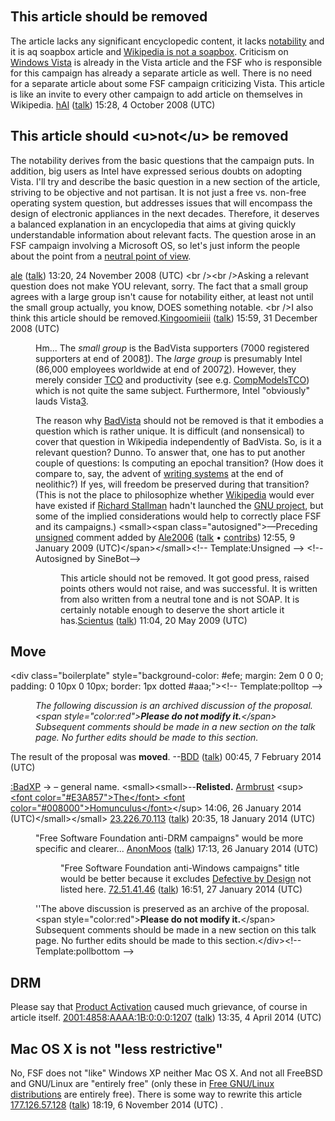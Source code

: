 <article id="14744698" title=Talk:Free Software Foundation anti-Windows campaigns>
	<talkpage id="14744698" title="Talk:Free Software Foundation anti-Windows campaigns">
{{WikiProjectBannerShell|1=
{{WikiProject Computing|class=Start|importance=Low}}
{{WikiProject Microsoft|class=Start|importance=Low|windows=yes|windows-importance=Low}}
}}

== This article should be removed ==

The article lacks any significant encyclopedic content, it lacks [[WP:notable|notability]] and it is aq soapbox article and [[WP:NOTSOAPBOX#SOAPBOX| Wikipedia is not a soapbox]]. Criticism on [[Windows Vista]] is already in the Vista article and the FSF who is responsible for this campaign has already a separate article as well. There is no need for a separate article about some FSF campaign criticizing Vista. This article is like an invite to every other campaign to add article on themselves in Wikipedia. [[User:HAl|hAl]] ([[User talk:HAl|talk]]) 15:28, 4 October 2008 (UTC)

== This article should &lt;u&gt;not&lt;/u&gt; be removed ==

The notability derives from the basic questions that the campaign puts. In addition, big users as Intel have expressed serious doubts on adopting Vista. I'll try and describe the basic question in a new section of the article, striving to be objective and not partisan. It is not just a free vs. non-free operating system question, but addresses issues that will encompass the design of electronic appliances in the next decades. Therefore, it deserves a balanced explanation in an encyclopedia that aims at giving quickly understandable information about relevant facts. The question arose in an FSF campaign involving a Microsoft OS, so let's just inform the people about the point from a [[neutral point of view]].

[[User:Ale2006|ale]] ([[User talk:Ale2006|talk]]) 13:20, 24 November 2008 (UTC)
&lt;br /&gt;&lt;br /&gt;Asking a relevant question does not make YOU relevant, sorry. The fact that a small group agrees with a large group isn't cause for notability either, at least not until the small group actually, you know, DOES something notable. &lt;br /&gt;I also think this article should be removed.[[User:Kingoomieiii|Kingoomieiii]] ([[User talk:Kingoomieiii|talk]]) 15:59, 31 December 2008 (UTC)

:Hm... The ''small group'' is the BadVista supporters (7000 registered supporters at end of 2008[http://badvista.fsf.org/badvista-declares-victory]). The ''large group'' is presumably Intel (86,000 employees worldwide at end of 2007[http://media.corporate-ir.net/media_files/irol/10/101302/2007annualReport/common/pdfs/intel_2007ar.pdf]). However, they merely consider [[Total cost of ownership|TCO]] and productivity (see e.g. [http://download.intel.com/pressroom/kits/vpro/PT_CompModelsTCO1107.pdf CompModelsTCO]) which is not quite the same subject. Furthermore, Intel &quot;obviously&quot; lauds Vista[http://www.intel.com/it/pdf/adopting-microsoft-windows-vista-in-the-enterprise.pdf].

:The reason why [[BadVista]] should not be removed is that it embodies a question which is rather unique. It is difficult (and nonsensical) to cover that question in Wikipedia independently of BadVista. So, is it a relevant question? Dunno. To answer that, one has to put another couple of questions: Is computing an epochal transition? (How does it compare to, say, the advent of [[writing system]]s at the end of neolithic?) If yes, will freedom be preserved during that transition? (This is not the place to philosophize whether [[Wikipedia]] would ever have existed if [[Richard Stallman]] hadn't launched the [[GNU project]], but some of the implied considerations would help to correctly place FSF and its campaigns.) &lt;small&gt;&lt;span class=&quot;autosigned&quot;&gt;—Preceding [[Wikipedia:Signatures|unsigned]] comment added by [[User:Ale2006|Ale2006]] ([[User talk:Ale2006|talk]] • [[Special:Contributions/Ale2006|contribs]]) 12:55, 9 January 2009 (UTC)&lt;/span&gt;&lt;/small&gt;&lt;!-- Template:Unsigned --&gt; &lt;!--Autosigned by SineBot--&gt;

::This article should not be removed. It got good press, raised points others would not raise, and was successful. It is written from also written from a neutral tone and is not SOAP. It is certainly notable enough to deserve the short article it has.[[User:Scientus|Scientus]] ([[User talk:Scientus|talk]]) 11:04, 20 May 2009 (UTC)

==Move==

&lt;div class=&quot;boilerplate&quot; style=&quot;background-color: #efe; margin: 2em 0 0 0; padding: 0 10px 0 10px; border: 1px dotted #aaa;&quot;&gt;&lt;!-- Template:polltop --&gt;
:''The following discussion is an archived discussion of the proposal. &lt;span style=&quot;color:red&quot;&gt;'''Please do not modify it.'''&lt;/span&gt; Subsequent comments should be made in a new section on the talk page. No further edits should be made to this section. ''

The result of the proposal was '''moved'''. --[[User:BDD|BDD]] ([[User talk:BDD|talk]]) 00:45, 7 February 2014 (UTC)

[[:BadXP]] → {{no redirect|Free Software Foundation anti-Windows campaigns}} – general name. &lt;small&gt;&lt;small&gt;--'''Relisted.''' [[User:Armbrust|Armbrust]] &lt;sup&gt;[[User talk:Armbrust|&lt;font color=&quot;#E3A857&quot;&gt;The&lt;/font&gt; &lt;font color=&quot;#008000&quot;&gt;Homunculus&lt;/font&gt;]]&lt;/sup&gt; 14:06, 26 January 2014 (UTC)&lt;/small&gt;&lt;/small&gt; [[Special:Contributions/23.226.70.113|23.226.70.113]] ([[User talk:23.226.70.113|talk]]) 20:35, 18 January 2014 (UTC)

:&quot;Free Software Foundation anti-DRM campaigns&quot; would be more specific and clearer... [[User:AnonMoos|AnonMoos]] ([[User talk:AnonMoos|talk]]) 17:13, 26 January 2014 (UTC)

::&quot;Free Software Foundation anti-Windows campaigns&quot; title would be better because it excludes [[Defective by Design]] not listed here. [[Special:Contributions/72.51.41.46|72.51.41.46]] ([[User talk:72.51.41.46|talk]]) 16:51, 27 January 2014 (UTC)
:''The above discussion is preserved as an archive of the proposal.  &lt;span style=&quot;color:red&quot;&gt;'''Please do not modify it.'''&lt;/span&gt; Subsequent comments should be made in a new section on this talk page. No further edits should be made to this section.&lt;/div&gt;&lt;!-- Template:pollbottom --&gt;

== DRM ==

Please say that [[Product Activation]] caused much grievance, of course in article itself. [[Special:Contributions/2001:4858:AAAA:1B:0:0:0:1207|2001:4858:AAAA:1B:0:0:0:1207]] ([[User talk:2001:4858:AAAA:1B:0:0:0:1207|talk]]) 13:35, 4 April 2014 (UTC)

== Mac OS X is not &quot;less restrictive&quot; ==

No, FSF does not &quot;like&quot; Windows XP neither Mac OS X. And not all FreeBSD and GNU/Linux are &quot;entirely free&quot; (only these in [http://www.gnu.org/distros/free-distros.html Free GNU/Linux distributions] are entirely free). There is some way to rewrite this article [[Special:Contributions/177.126.57.128|177.126.57.128]] ([[User talk:177.126.57.128|talk]]) 18:19, 6 November 2014 (UTC) .
	</talkpage>
</article>